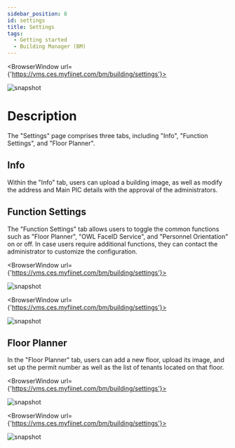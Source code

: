 ---
sidebar_position: 8
id: settings
title: Settings
tags:
  - Getting started
  - Building Manager (BM)
---


<BrowserWindow url={'https://vms.ces.myfiinet.com/bm/building/settings'}>

![snapshot](../../assets/bm/bm-settings-info-zh-hant.png)

</BrowserWindow>

# Description

The "Settings" page comprises three tabs, including "Info", "Function Settings", and "Floor Planner".

## Info

Within the "Info" tab, users can upload a building image, as well as modify the address and Main PIC details with the approval of the administrators.

## Function Settings

The "Function Settings" tab allows users to toggle the common functions such as "Floor Planner", "OWL FaceID Service", and "Personnel Orientation" on or off. In case users require additional functions, they can contact the administrator to customize the configuration.

<BrowserWindow url={'https://vms.ces.myfiinet.com/bm/building/settings'}>

![snapshot](../../assets/bm/bm-settings-functions-zh-hant.png)

</BrowserWindow>

<BrowserWindow url={'https://vms.ces.myfiinet.com/bm/building/settings'}>

![snapshot](../../assets/bm/bm-settings-functions-customized-zh-hant.png)

</BrowserWindow>

## Floor Planner

In the "Floor Planner" tab, users can add a new floor, upload its image, and set up the permit number as well as the list of tenants located on that floor.

<BrowserWindow url={'https://vms.ces.myfiinet.com/bm/building/settings'}>

![snapshot](../../assets/bm/bm-settings-floor-planner-zh-hant.png)

</BrowserWindow>

<BrowserWindow url={'https://vms.ces.myfiinet.com/bm/building/settings'}>

![snapshot](../../assets/bm/bm-settings-floor-zh-hant.png)

</BrowserWindow>
